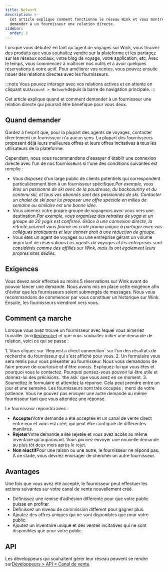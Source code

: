 ```yaml
---
title: Network
description: >-
  Cet article explique comment fonctionne le réseau Wink et vous montre comment
  demander à un fournisseur une relation directe.
sidebar:
  order: 3
---
```


Lorsque vous débutez en tant qu'agent de voyages sur Wink, vous trouvez des produits que vous souhaitez vendre sur la plateforme et les partagez sur les réseaux sociaux, votre blog de voyage, votre application, etc.
Avec le temps, vous commencez à maîtriser nos outils et à avoir quelques réservations à votre actif.
Pour améliorer vos ventes, vous pouvez ensuite nouer des relations directes avec les fournisseurs.

:::note
Vous pouvez interagir avec vos relations actives et en attente en cliquant sur`Account > Network`depuis la barre de navigation principale.
:::

Cet article explique quand et comment demander à un fournisseur une relation directe qui pourrait être bénéfique pour vous deux.

## Quand demander

Gardez à l'esprit que, pour la plupart des agents de voyages, contacter directement un fournisseur n'a aucun sens. La plupart des fournisseurs proposent déjà leurs meilleures offres et leurs offres incitatives à tous les utilisateurs de la plateforme.

Cependant, nous vous recommandons d'essayer d'établir une connexion directe avec l'un de nos fournisseurs si l'une des conditions suivantes est remplie :

* Vous disposez d'un large public de clients potentiels qui correspondent particulièrement bien à un fournisseur spécifique.*Par exemple, vous êtes un passionné de ski avec de la poudreuse, du backcountry et du contenu ski, et tous vos abonnés sont des passionnés de ski. Contacter un chalet de ski pour lui proposer une offre spéciale en milieu de semaine ou similaire est une bonne idée.*
* Vous amenez votre propre groupe de voyageurs avec vous vers une destination.*Par exemple, vous organisez des retraites de yoga et un groupe de 20 yogis est confirmé. Grâce à une connexion directe, la retraite pourrait vous fournir un code promo unique à partager avec vos collègues pratiquants et leur donner droit à une réduction de groupe.*
* Vous êtes un agent de voyages ou une entreprise gérant un volume important de réservations.*Les agents de voyages et les entreprises sont considérés comme des affiliés sur Wink, mais ils ont également leurs propres sites dédiés.*

## Exigences

Vous devez avoir effectué au moins 5 réservations sur Wink avant de pouvoir lancer une demande.
Nous avons mis en place cette exigence afin d'éviter que les fournisseurs soient submergés de messages. Nous vous recommandons de commencer par vous constituer un historique sur Wink. Ensuite, les fournisseurs viendront vers vous.

## Comment ça marche

Lorsque vous avez trouvé un fournisseur avec lequel vous aimeriez travailler (voir[Recherche](/studio/search/)) et que vous souhaitez initier une demande de relation, voici ce qui se passe :

<Steps>
  1. Vous cliquez sur `Request a direct connection` sur l'un des résultats de recherche du fournisseur qui s'est affiché pour vous.
  2. Un formulaire vous sera remis pour vous présenter au fournisseur. Nous vous demandons de faire preuve de courtoisie et d'être concis. Expliquez-lui qui vous êtes et pourquoi vous le contactez. Pourquoi pensez-vous pouvoir lui être utile et donnez-lui des précisions. `the ask` que vous avez en ce moment.
  3. Soumettez le formulaire et attendez la réponse. Cela peut prendre entre un jour et une semaine. Les fournisseurs sont très occupés ; merci de votre patience. Vous ne pouvez pas envoyer une autre demande au même fournisseur tant que vous attendez une réponse.
</Steps>


Le fournisseur répondra avec :

* **Accepter**Votre demande a été acceptée et un canal de vente direct entre eux et vous est créé, qui peut être configuré de différentes manières.
* **Rejeter**Votre demande a été rejetée et vous avez accès au même inventaire qu'auparavant. Vous pouvez envoyer une nouvelle demande au plus tôt deux mois après le rejet.
* **Non réactif**Pour une raison ou une autre, le fournisseur ne répond pas. À ce stade, vous devriez envisager de chercher un autre fournisseur.

## Avantages

Une fois que vous avez été accepté, le fournisseur peut effectuer les actions suivantes sur votre canal de vente nouvellement créé.

* Définissez une remise d’adhésion différente pour que votre public puisse en profiter.
* Définissez un niveau de commission différent pour gagner plus.
* Ajoutez des offres uniques qui ne sont disponibles que pour votre public.
* Ajoutez un inventaire unique et des ventes incitatives qui ne sont disponibles que pour votre public.

## API

Les développeurs qui souhaitent gérer leur réseau peuvent se rendre sur[Développeurs > API > Canal de vente](/developers/apis/#sales-channel-api).


